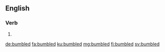 ==English==

===Verb===
{{head|en|verb form}}

# {{en-past of|bumble}}

[[de:bumbled]]
[[fa:bumbled]]
[[ku:bumbled]]
[[mg:bumbled]]
[[fi:bumbled]]
[[sv:bumbled]]
